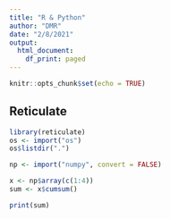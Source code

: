 ```yaml
---
title: "R & Python"
author: "DMR"
date: "2/8/2021"
output:
  html_document:
    df_print: paged
---
```


```r
knitr::opts_chunk$set(echo = TRUE)
```

## Reticulate

```r
library(reticulate)
os <- import("os")
os$listdir(".")
```



```r
np <- import("numpy", convert = FALSE)

x <- np$array(c(1:4))
sum <- x$cumsum()

print(sum)

```

